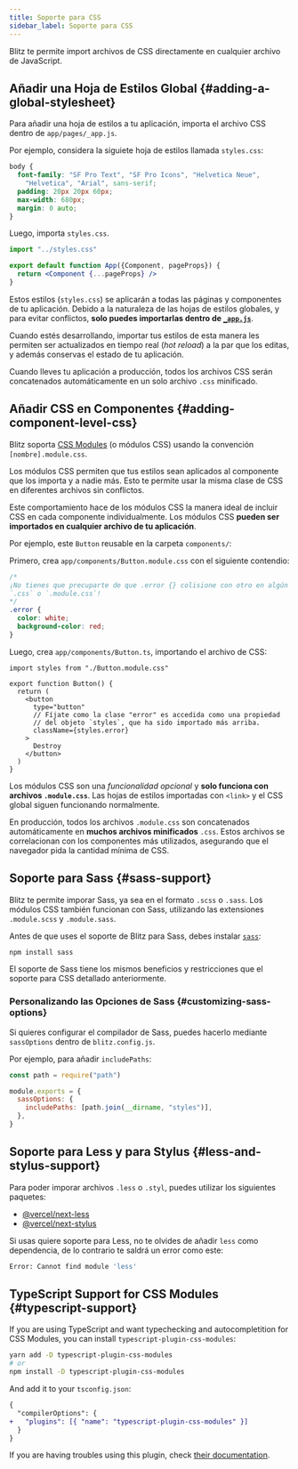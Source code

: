 ```yaml
---
title: Soporte para CSS
sidebar_label: Soporte para CSS
---
```


Blitz te permite import archivos de CSS directamente en cualquier archivo
de JavaScript.

## Añadir una Hoja de Estilos Global {#adding-a-global-stylesheet}

Para añadir una hoja de estilos a tu aplicación, importa el archivo CSS
dentro de `app/pages/_app.js`.

Por ejemplo, considera la siguiete hoja de estilos llamada `styles.css`:

```css
body {
  font-family: "SF Pro Text", "SF Pro Icons", "Helvetica Neue",
    "Helvetica", "Arial", sans-serif;
  padding: 20px 20px 60px;
  max-width: 680px;
  margin: 0 auto;
}
```

Luego, importa `styles.css`.

```jsx
import "../styles.css"

export default function App({Component, pageProps}) {
  return <Component {...pageProps} />
}
```

Estos estilos (`styles.css`) se aplicarán a todas las páginas y
componentes de tu aplicación. Debido a la naturaleza de las hojas de
estilos globales, y para evitar conflictos, **solo puedes importarlas
dentro de [`_app.js`](./app-component)**.

Cuando estés desarrollando, importar tus estilos de esta manera les
permiten ser actualizados en tiempo real (_hot reload_) a la par que los
editas, y además conservas el estado de tu aplicación.

Cuando lleves tu aplicación a producción, todos los archivos CSS serán
concatenados automáticamente en un solo archivo `.css` minificado.

## Añadir CSS en Componentes {#adding-component-level-css}

Blitz soporta [CSS Modules](https://github.com/css-modules/css-modules) (o
módulos CSS) usando la convención `[nombre].module.css`.

Los módulos CSS permiten que tus estilos sean aplicados al componente que
los importa y a nadie más. Esto te permite usar la misma clase de CSS en
diferentes archivos sin conflictos.

Este comportamiento hace de los módulos CSS la manera ideal de incluir CSS
en cada componente individualmente. Los módulos CSS **pueden ser
importados en cualquier archivo de tu aplicación**.

Por ejemplo, este `Button` reusable en la carpeta `components/`:

Primero, crea `app/components/Button.module.css` con el siguiente
contendio:

```css
/*
¡No tienes que precuparte de que .error {} colisione con otro en algún
`.css` o `.module.css`!
*/
.error {
  color: white;
  background-color: red;
}
```

Luego, crea `app/components/Button.ts`, importando el archivo de CSS:

```tsx
import styles from "./Button.module.css"

export function Button() {
  return (
    <button
      type="button"
      // Fíjate como la clase "error" es accedida como una propiedad
      // del objeto `styles`, que ha sido importado más arriba.
      className={styles.error}
    >
      Destroy
    </button>
  )
}
```

Los módulos CSS son una _funcionalidad opcional_ y **solo funciona con
archivos `.module.css`**. Las hojas de estilos importadas con `<link>` y
el CSS global siguen funcionando normalmente.

En producción, todos los archivos `.module.css` son concatenados
automáticamente en **muchos archivos minificados** `.css`. Estos archivos
se correlacionan con los componentes más utilizados, asegurando que el
navegador pida la cantidad mínima de CSS.

## Soporte para Sass {#sass-support}

Blitz te permite imporar Sass, ya sea en el formato `.scss` o `.sass`. Los
módulos CSS también funcionan con Sass, utilizando las extensiones
`.module.scss` y `.module.sass`.

Antes de que uses el soporte de Blitz para Sass, debes instalar
[`sass`](https://github.com/sass/sass):

```bash
npm install sass
```

El soporte de Sass tiene los mismos beneficios y restricciones que el
soporte para CSS detallado anteriormente.

### Personalizando las Opciones de Sass {#customizing-sass-options}

Si quieres configurar el compilador de Sass, puedes hacerlo mediante
`sassOptions` dentro de `blitz.config.js`.

Por ejemplo, para añadir `includePaths`:

```js
const path = require("path")

module.exports = {
  sassOptions: {
    includePaths: [path.join(__dirname, "styles")],
  },
}
```

## Soporte para Less y para Stylus {#less-and-stylus-support}

Para poder imporar archivos `.less` o `.styl`, puedes utilizar los
siguientes paquetes:

- [@vercel/next-less](https://github.com/vercel/next-plugins/tree/master/packages/next-less)
- [@vercel/next-stylus](https://github.com/vercel/next-plugins/tree/master/packages/next-stylus)

Si usas quiere soporte para Less, no te olvides de añadir `less` como
dependencia, de lo contrario te saldrá un error como este:

```bash
Error: Cannot find module 'less'
```

## TypeScript Support for CSS Modules {#typescript-support}

If you are using TypeScript and want typechecking and autocompletition for
CSS Modules, you can install `typescript-plugin-css-modules`:

```bash
yarn add -D typescript-plugin-css-modules
# or
npm install -D typescript-plugin-css-modules
```

And add it to your `tsconfig.json`:

```diff
{
  "compilerOptions": {
+   "plugins": [{ "name": "typescript-plugin-css-modules" }]
  }
}
```

If you are having troubles using this plugin, check
[their documentation](https://github.com/mrmckeb/typescript-plugin-css-modules).
